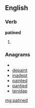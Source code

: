 ==English==

===Verb===
'''patined'''

# {{past of|[[patine]]}}

===Anagrams===
* {{alphagram|adeinpt}}
* [[depaint#English|depaint]]
* [[inadept#English|inadept]]
* [[painted#English|painted]]
* [[pantied#English|pantied]]
* [[tenidap#English|tenidap]]

[[mg:patined]]